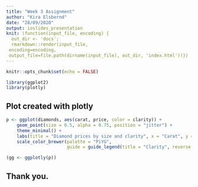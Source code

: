 ```yaml
---
title: "Week 3 Assignment"
author: "Kira Elsbernd"
date: "28/09/2020"
output: ioslides_presentation
knit: (function(input_file, encoding) {
  out_dir <- 'docs';
  rmarkdown::render(input_file,
 encoding=encoding,
 output_file=file.path(dirname(input_file), out_dir, 'index.html'))})
---
```


```r
knitr::opts_chunk$set(echo = FALSE)
```

```r
library(ggplot2)
library(plotly)
```

## Plot created with plotly
```r
p <- ggplot(diamonds, aes(carat, price, color = clarity)) + 
    geom_point(size = 0.5, alpha = 0.75, position = "jitter") +
    theme_minimal() +
    labs(title = "Diamond prices by size and clarity", x = "Carat", y = "Price") +
    scale_color_brewer(palette = "PiYG", 
                       guide = guide_legend(title = "Clarity", reverse = TRUE, override.aes = list(size = 2)))

(gg <- ggplotly(p))

```

## Thank you.



